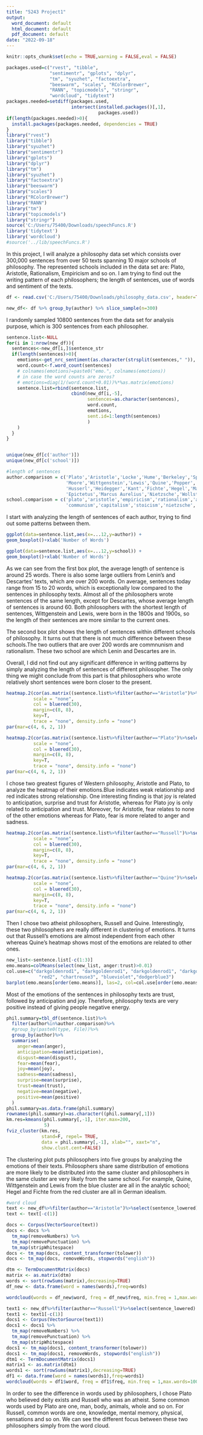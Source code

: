 ---
title: "5243 Project1"
output:
  word_document: default
  html_document: default
  pdf_document: default
date: "2022-09-18"
---

```{r setup, include=FALSE}
knitr::opts_chunk$set(echo = TRUE,warning = FALSE,eval = FALSE)

packages.used=c("rvest", "tibble", 
                "sentimentr", "gplots", "dplyr",
                "tm", "syuzhet", "factoextra", 
                "beeswarm", "scales", "RColorBrewer",
                "RANN", "topicmodels", "stringr",
                "wordcloud", "tidytext")
packages.needed=setdiff(packages.used, 
                        intersect(installed.packages()[,1], 
                                  packages.used))
if(length(packages.needed)>0){
  install.packages(packages.needed, dependencies = TRUE)
}
library("rvest")
library("tibble")
library("syuzhet")
library("sentimentr")
library("gplots")
library("dplyr")
library("tm")
library("syuzhet")
library("factoextra")
library("beeswarm")
library("scales")
library("RColorBrewer")
library("RANN")
library("tm")
library("topicmodels")
library("stringr")
source('C:/Users/75400/Downloads/speechFuncs.R')
library('tidytext')
library('wordcloud')
#source('../lib/speechFuncs.R')
```

In this project, I will analyze a philosophy data set which consists over 300,000 sentences from over 50 texts spanning 10 major schools of philosophy. The represented schools included in the data set are: Plato, Aristotle, Rationalism, Empiricism and so on. I am trying to find out the writing pattern of each philosophers; the length of sentences, use of words and sentiment of the texts.

```{r}
df <- read.csv('C:/Users/75400/Downloads/philosophy_data.csv', header=TRUE)
```

```{r}
new_df<- df %>% group_by(author) %>% slice_sample(n=300)
```
I randomly sampled 10800 sentences from the data set for analysis purpose, which is 300 sentences from each philosopher.

```{r}
sentence.list<-NULL
for(i in 1:nrow(new_df)){
  sentences<-new_df[i,]$sentence_str
  if(length(sentences)>0){
    emotions<-get_nrc_sentiment(as.character(strsplit(sentences," ")), language = 'english', lowercase = FALSE)
    word.count<-f.word_count(sentences)
    # colnames(emotions)=paste0("emo.", colnames(emotions))
    # in case the word counts are zeros?
    # emotions=diag(1/(word.count+0.01))%*%as.matrix(emotions)
    sentence.list=rbind(sentence.list, 
                        cbind(new_df[i,-5],
                              sentences=as.character(sentences), 
                              word.count,
                              emotions,
                              sent.id=1:length(sentences)
                              )
    )
  }
}
```

```{r}

```


```{r}
unique(new_df[c('author')])
unique(new_df[c('school')])
```

```{r}
#length of sentences
author.comparison = c('Plato','Aristotle','Locke','Hume','Berkeley','Spinoza','Leibniz','Descartes','Malebranche','Russel',
                      'Moore','Wittgenstein','Lewis','Quine','Popper','Kripke','Foucault','Derrida','Deleuze','Merleau-Ponty',
                      'Husserl','Heidegger','Kant','Fichte','Hegel','Marx','Lenin','Smith','Ricardo','Keynes',
                      'Epictetus','Marcus Aurelius','Nietzsche','Wollstonecraft','Beauvoir','Davis')
school.comparison = c('plato','aristotle','empiricism','rationalism','analytic','continental','phenomenology','german_idealism',
                      'communism','capitalism','stoicism','nietzsche','feminism')
```
I start with analyzing the length of sentences of each author, trying to find out some patterns between them.
```{r}
ggplot(data=sentence.list,aes(x=...12,y=author)) + 
geom_boxplot()+xlab('Number of Words')

ggplot(data=sentence.list,aes(x=...12,y=school)) + 
geom_boxplot()+xlab('Number of Words')
```
As we can see from the first box plot, the average length of sentence is around 25 words. There is also some large outliers from Lenin's and Descartes' texts, which are over 200 words. On average, sentences today range from 15 to 20 words, which is exceptionally low compared to the sentences in philosophy texts. Almost all of the philosophers wrote sentences of the same length, except for Descartes, whose average length of sentences is around 60. Both philosophers with the shortest length of sentences, Wittgenstein and Lewis, were born in the 1800s and 1900s, so the length of their sentences are more similar to the current ones.

The second box plot shows the length of sentences within different schools of philosophy. It turns out that there is not much difference between these schools.The two outliers that are over 200 words are commnunism and rationalism. These two school are which Lenin and Descartes are in.

Overall, I did not find out any significant difference in writing patterns by simply analyzing the length of sentences of different philosopher. The only thing we might conclude from this part is that philosophers who wrote relatively short sentences were born closer to the present.

```{r}
heatmap.2(cor(as.matrix((sentence.list%>%filter(author=="Aristotle")%>%select(anger:trust))[,-1])), 
          scale = "none", 
          col = bluered(30), 
          margin=c(8, 8), 
          key=T,
          trace = "none", density.info = "none")
par(mar=c(4, 6, 2, 1))
```
```{r}
heatmap.2(cor(as.matrix((sentence.list%>%filter(author=="Plato")%>%select(anger:trust))[,-1])), 
          scale = "none", 
          col = bluered(30), 
          margin=c(8, 8), 
          key=T,
          trace = "none", density.info = "none")
par(mar=c(4, 6, 2, 1))
```
I chose two greatest figures of Western philosophy, Aristotle and Plato, to analyze the heatmap of their emotions.Blue indicates weak relationship and red indicates strong relationship. One interesting finding is that joy is related to anticipation, surprise and trust for Aristotle, whereas for Plato joy is only related to anticipation and trust. Moreover, for Aristotle, fear relates to none of the other emotions whereas for Plato, fear is more related to anger and sadness.

```{r}
heatmap.2(cor(as.matrix((sentence.list%>%filter(author=="Russell")%>%select(anger:trust))[,-1])), 
          scale = "none", 
          col = bluered(30), 
          margin=c(8, 8), 
          key=T,
          trace = "none", density.info = "none")
par(mar=c(4, 6, 2, 1))
```

```{r}
heatmap.2(cor(as.matrix((sentence.list%>%filter(author=="Quine")%>%select(anger:trust))[,-1])), 
          scale = "none", 
          col = bluered(30), 
          margin=c(8, 8), 
          key=T,
          trace = "none", density.info = "none")
par(mar=c(4, 6, 2, 1))
```
Then I chose two atheist philosophers, Russell and Quine. Interestingly, these two philosophers are really different in clustering of emotions. It turns out that Russell's emotions are almost independent from each other whereas Quine's heatmap shows most of the emotions are related to other ones.





```{r}
new_list<-sentence.list[-c(1:3)]
emo.means=colMeans(select(new_list, anger:trust)>0.01)
col.use=c("darkgoldenrod1", "darkgoldenrod1", "darkgoldenrod1", "darkgoldenrod1",
            "red2", "chartreuse3", "blueviolet","dodgerblue3")
barplot(emo.means[order(emo.means)], las=2, col=col.use[order(emo.means)], horiz=T,main = 'Sentences in Philosophy Texts')
```

Most of the emotions of the sentences in philosophy texts are trust, followed by anticipation and joy. Therefore, philosophy texts are very positive instead of giving people negative energy.


```{r}
phil.summary=tbl_df(sentence.list)%>%
  filter(author%in%author.comparison)%>%
  #group_by(paste0(type, File))%>%
  group_by(author)%>%
  summarise(
    anger=mean(anger),
    anticipation=mean(anticipation),
    disgust=mean(disgust),
    fear=mean(fear),
    joy=mean(joy),
    sadness=mean(sadness),
    surprise=mean(surprise),
    trust=mean(trust),
    negative=mean(negative),
    positive=mean(positive)
  )
phil.summary=as.data.frame(phil.summary)
rownames(phil.summary)=as.character((phil.summary[,1]))
km.res=kmeans(phil.summary[,-1], iter.max=200,
              5)
fviz_cluster(km.res, 
             stand=F, repel= TRUE,
             data = phil.summary[,-1], xlab="", xaxt="n",
             show.clust.cent=FALSE)
```


The clustering plot puts philosophers into five groups by analyzing the emotions of their texts. Philosophers share same distribution of emotions are more likely to be distributed into the same cluster and philosophers in the same cluster are very likely from the same school. For example, Quine, Wittgenstein and Lewis from the blue cluster are all in the analytic school; Hegel and Fichte from the red cluster are all in German idealism.



```{r}
#word cloud
text <- new_df%>%filter(author=="Aristotle")%>%select(sentence_lowered)
text <- text[-c(1)]
```


```{r}
docs <- Corpus(VectorSource(text))
docs <- docs %>%
  tm_map(removeNumbers) %>%
  tm_map(removePunctuation) %>%
  tm_map(stripWhitespace)
docs <- tm_map(docs, content_transformer(tolower))
docs <- tm_map(docs, removeWords, stopwords("english"))
```

```{r}
dtm <- TermDocumentMatrix(docs) 
matrix <- as.matrix(dtm) 
words <- sort(rowSums(matrix),decreasing=TRUE) 
df_new <- data.frame(word = names(words),freq=words)
```



```{r,eval=FALSE}
wordcloud(words = df_new$word, freq = df_new$freq, min.freq = 1,max.words=100, random.order=FALSE, rot.per=0.35,colors=brewer.pal(8, "Dark2"))
```


```{r}
text1 <- new_df%>%filter(author=="Russell")%>%select(sentence_lowered)
text1 <- text1[-c(1)]
docs1 <- Corpus(VectorSource(text1))
docs1 <- docs1 %>%
  tm_map(removeNumbers) %>%
  tm_map(removePunctuation) %>%
  tm_map(stripWhitespace)
docs1 <- tm_map(docs1, content_transformer(tolower))
docs1 <- tm_map(docs1, removeWords, stopwords("english"))
dtm1 <- TermDocumentMatrix(docs1) 
matrix1 <- as.matrix(dtm1) 
words1 <- sort(rowSums(matrix1),decreasing=TRUE) 
df1 <- data.frame(word = names(words1),freq=words1)
wordcloud(words = df1$word, freq = df1$freq, min.freq = 1,max.words=100, random.order=FALSE, rot.per=0.35,colors=brewer.pal(8, "Dark2"))
```
In order to see the difference in words used by philosophers, I chose Plato who believed deity exists and Russell who was an atheist. Some common words used by Plato are one, man, body, animals, whole and so on. For Russell, common words are one, knowledge, mental memory, physical, sensations and so on. We can see the different focus between these two philosophers simply from the word cloud.








